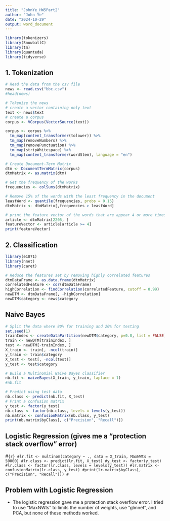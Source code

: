 ---
title: "JohnYe_HW5Part2"
author: "John Ye"
date: "2024-10-29"
output: word_document
---
```{r}
library(tokenizers)
library(SnowballC)
library(tm)
library(quanteda)
library(tidyverse)
```
## 1. Tokenization
```{r}
# Read the data from the csv file
news <- read.csv("bbc.csv")
#head(news)

# Tokenize the news
# create a vector containing only text
text <- news$text
# create a corpus
corpus <- VCorpus(VectorSource(text))

corpus <- corpus %>%
  tm_map(content_transformer(tolower)) %>%
  tm_map(removeNumbers) %>%
  tm_map(removePunctuation) %>%
  tm_map(stripWhitespace) %>%
  tm_map(content_transformer(wordStem), language = "en")

# Create Document-Term Matrix
dtm <- DocumentTermMatrix(corpus)
dtmMatrix <- as.matrix(dtm)

# Get the frequency of the works
frequencies <- colSums(dtmMatrix)

# Remove 15% of the words with the least frequency in the document
leastWord <- quantile(frequencies, probs = 0.15)
dtmMatrix <- dtmMatrix[,frequencies > leastWord]

# print the feature vector of the words that are appear 4 or more times in the 2205th article in the dataset
article <- dtmMatrix[2205, ]
featureVector <- article[article >= 4]
print(featureVector)
```

## 2. Classification
```{r}
library(e1071)
library(nnet)
library(caret)

# Reduce the features set by removing highly correlated features
dtmDataFrame <- as.data.frame(dtmMatrix)
correlatedFeature <- cor(dtmDataFrame)
highCorrelation <- findCorrelation(correlatedFeature, cutoff = 0.99)
newDTM <- dtmDataFrame[, -highCorrelation]
newDTM$category <- news$category
```

## Naive Bayes
```{r}
# Split the data where 80% for training and 20% for testing
set.seed(1)
trainIndex <- createDataPartition(newDTM$category, p=0.8, list = FALSE)
train <- newDTM[trainIndex, ]
test <- newDTM[-trainIndex, ]
X_train <- train[, -ncol(train)]
y_train <- train$category
X_test <- test[, -ncol(test)]
y_test <- test$category

# Build a Multinomial Naive Bayes classifier
nb.fit <- naiveBayes(X_train, y_train, laplace = 1)
#nb.fit

# Predict using test data
nb.class <- predict(nb.fit, X_test)
# Print a confusion matrix
y_test <- factor(y_test)
nb.class <- factor(nb.class, levels = levels(y_test))
nb.matrix <- confusionMatrix(nb.class, y_test)
print(nb.matrix$byClass[, c("Precision", "Recall")])
```
## Logistic Regression (gives me a "protection stack overflow" error)
#```{r}
#lr.fit <- multinom(category ~ ., data = X_train, MaxNWts = 50000)
#lr.class <- predict(lr.fit, X_test)
#y_test <- factor(y_test)
#lr.class <- factor(lr.class, levels = levels(y_test))
#lr.matrix <-confusionMatrix(lr.class, y_test)
#print(lr.matrix$byClass[, c("Precision", "Recall")])
#```

## Problem with Logistic Regression
* The logistic regression gave me a protection stack overflow error. I tried to use "MaxNWts" to limits the number of weights, use "glmnet", and PCA, but none of these methods worked.
